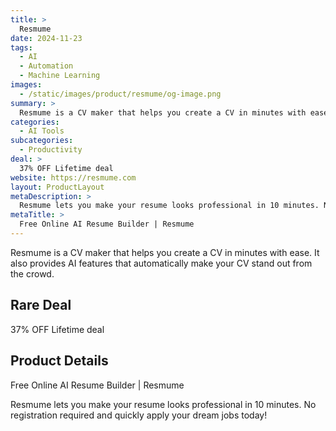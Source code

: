 ```yaml
---
title: >
  Resmume
date: 2024-11-23
tags:
  - AI
  - Automation
  - Machine Learning
images:
  - /static/images/product/resmume/og-image.png
summary: >
  Resmume is a CV maker that helps you create a CV in minutes with ease. It also provides AI features that automatically make your CV stand out from the crowd.
categories:
  - AI Tools
subcategories:
  - Productivity
deal: >
  37% OFF Lifetime deal
website: https://resmume.com
layout: ProductLayout
metaDescription: >
  Resmume lets you make your resume looks professional in 10 minutes. No registration required and quickly apply your dream jobs today!
metaTitle: >
  Free Online AI Resume Builder | Resmume
---
```

Resmume is a CV maker that helps you create a CV in minutes with ease. It also provides AI features that automatically make your CV stand out from the crowd.

## Rare Deal

37% OFF Lifetime deal

## Product Details
Free Online AI Resume Builder | Resmume

Resmume lets you make your resume looks professional in 10 minutes. No registration required and quickly apply your dream jobs today!
